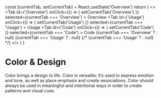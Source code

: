   const [currentTab, setCurrentTab] = React.useState('Overview')
  return (
    <>
      <Tabs>
        <Tab
          id={'Overview'}
          onClick={() => {
            setCurrentTab('Overview')
          }}
          selected={currentTab === 'Overview'}
        >
          Overview
        </Tab>
        <Tab
          id={'Usage'}
          onClick={() => {
            setCurrentTab('Usage')
          }}
          selected={currentTab === 'Usage'}
        >
          Usage
        </Tab>
        <Tab
          id={'Code'}
          onClick={() => {
            setCurrentTab('Code')
          }}
          selected={currentTab === 'Code'}
        >
          Code
        </Tab>
      </Tabs>
      {currentTab === 'Overview' ? <ColorsOverview /> : null}
      {currentTab === 'Usage' ? <ColorsUsage /> : null}
      {/* {currentTab === 'Usage' ? <ColorsCode /> : null} */}
    </>
  )
}

<Meta title="Style/Colors" />

# Color & Design

Color brings a design to life. Color is versatile; it’s used to express emotion and tone, as well as place emphasis and create associations. Color should always be used in meaningful and intentional ways in order to create patterns and visual cues.

<ColorPage />
